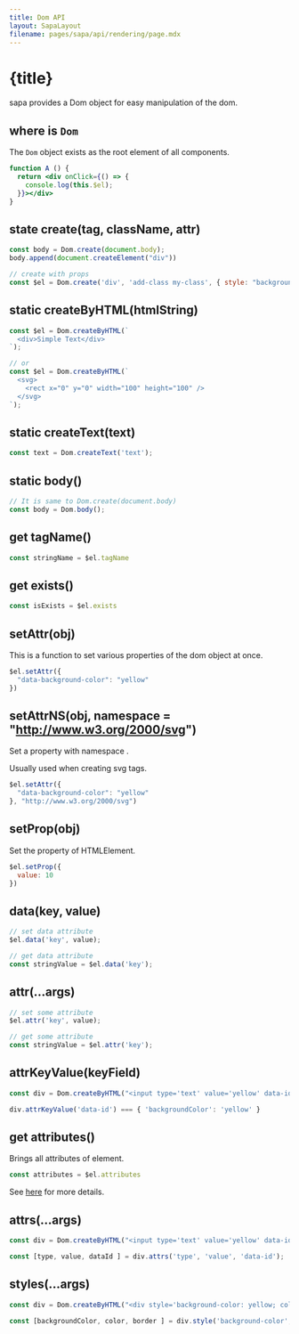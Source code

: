 ```yaml
---
title: Dom API
layout: SapaLayout
filename: pages/sapa/api/rendering/page.mdx
---
```



# {title}

sapa provides a Dom object for easy manipulation of the dom.

## where is `Dom`

The `Dom` object exists as the root element of all components.

```jsx {3}
function A () {
  return <div onClick={() => {
    console.log(this.$el);
  }}></div>
}
```

## state create(tag, className, attr)

```jsx
const body = Dom.create(document.body);
body.append(document.createElement("div"))

// create with props 
const $el = Dom.create('div', 'add-class my-class', { style: "background-color: yellow" })
```


## static createByHTML(htmlString)

```jsx
const $el = Dom.createByHTML(`
  <div>Simple Text</div>
`);

// or 
const $el = Dom.createByHTML(`
  <svg>
    <rect x="0" y="0" width="100" height="100" />
  </svg>
`);

```


## static createText(text)

```jsx
const text = Dom.createText('text');
```

## static body()

```jsx
// It is same to Dom.create(document.body)
const body = Dom.body();
```

## get tagName()

```jsx
const stringName = $el.tagName
```

## get exists() 

```jsx
const isExists = $el.exists
```

## setAttr(obj)
This is a function to set various properties of the dom object at once.

```jsx
$el.setAttr({
  "data-background-color": "yellow"
})
```

## setAttrNS(obj, namespace = "http://www.w3.org/2000/svg")

Set a property with namespace .

Usually used when creating svg tags.

```jsx
$el.setAttr({
  "data-background-color": "yellow"
}, "http://www.w3.org/2000/svg")
```

## setProp(obj)

Set the property of HTMLElement.

```jsx
$el.setProp({
  value: 10
})
```

## data(key, value)

```jsx
// set data attribute 
$el.data('key', value);

// get data attribute 
const stringValue = $el.data('key');
```

## attr(...args)

```jsx
// set some attribute 
$el.attr('key', value);

// get some attribute 
const stringValue = $el.attr('key');
```

## attrKeyValue(keyField)

```jsx
const div = Dom.createByHTML("<input type='text' value='yellow' data-id='backgroundColor' />");

div.attrKeyValue('data-id') === { 'backgroundColor': 'yellow' }
```

## get attributes()

Brings all attributes of element.

```jsx
const attributes = $el.attributes 
```

See [here](https://developer.mozilla.org/ko/docs/Web/API/Element/attributes) for more details.


## attrs(...args)

```jsx
const div = Dom.createByHTML("<input type='text' value='yellow' data-id='backgroundColor' />");

const [type, value, dataId ] = div.attrs('type', 'value', 'data-id');
```


## styles(...args)

```jsx
const div = Dom.createByHTML("<div style='background-color: yellow; color: blue; border: 1px solid black;'></div>");

const [backgroundColor, color, border ] = div.style('background-color', 'color', 'border');
```